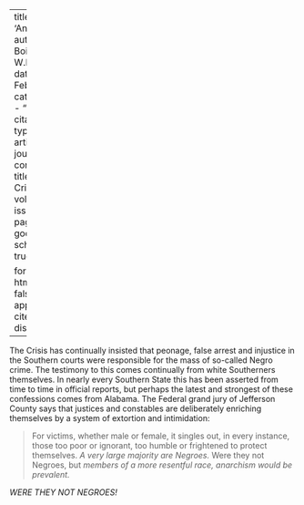 
---
title: 'Anarchism'
author: Du Bois, W.E.B.
date: Feb. 1912
categories: 
  - ""
citation: 
  type: article-journal
  container-title: The Crisis
  volume: 4
  issue: 4
  page: 182
google-scholar: true

format:
  html:
    toc: false
    appendix-cite-as: display
---



<span class = "small-caps">The Crisis</span> has continually insisted that peonage, false arrest and
injustice in the Southern courts were responsible for the mass of
so-called Negro crime. The testimony to this comes continually from
white Southerners themselves. In nearly every Southern State this has
been asserted from time to time in official reports, but perhaps the
latest and strongest of these confessions comes from Alabama. The
Federal grand jury of Jefferson County says that justices and constables
are deliberately enriching themselves by a system of extortion and
intimidation:

> For victims, whether male or female, it singles out, in every
instance, those too poor or ignorant, too humble or frightened to
protect themselves. *A very large majority are Negroes.* Were they not
Negroes, but *members of a more resentful race, anarchism would be prevalent.*

*WERE THEY NOT NEGROES!*

